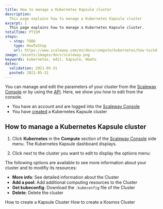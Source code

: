 ```yaml
---
title: How to manage a Kubernetes Kapsule cluster
description:
  This page explains how to manage a Kubernetes Kapsule cluster
excerpt: |
  This page explains how to manage a Kubernetes Kapsule cluster.
totalTime: PT15M
steps:
  - step: TODO
    type: HowToStep
    url: https://www.scaleway.com/en/docs/compute/kubernetes/how-to/edit-cluster/
image: /assets/images/docs/scaleway.png
keywords: kubernetes, edit, kapsule, Howto
dates:
  validation: 2021-05-31
  posted: 2021-05-31
---
```


You can manage and edit the parameters of your cluster from the [Scaleway Console](https://console.scaleway.com) or by using the [API](https://developers.scaleway.com/en/). Here, we show you how to edit from the console.

<Message type="requirement">

  - You have an account and are logged into the [Scaleway Console](https://console.scaleway.com) 
  - You have [created](/compute/kubernetes/how-to/create-cluster) a Kubernetes Kapsule cluster

</Message>

## How to manage a Kubernetes Kapsule cluster

1. Click **Kubernetes** in the **Compute** section of the [Scaleway Console](https://console.scaleway.com) side menu. The Kubernetes Kapsule dashboard displays.

2. Click <Icon name="more" /> next to the cluster you want to edit to display the options menu:

<Lightbox src="assets/scaleway-kapsule_cluster_menu.png" alt="" />

The following options are available to see more information about your cluster and to modifiy its resources: 
* **More info**: See detailed information about the Cluster
* **Add a pool**: Add additional computing resources to the Cluster
* **Get kubeconfig**: Download the `.kubeconfig` file of the Cluster
* **Delete**: Delete the cluster

<Navigation title="See Also">
  <PreviousButton to="/compute/kubernetes/how-to/create-cluster/">How to create a Kapsule Cluster</PreviousButton>
  <NextButton to="/compute/kubernetes/how-to/create-kosmos-cluster/">How to create a Kosmos Cluster</NextButton>
</Navigation>